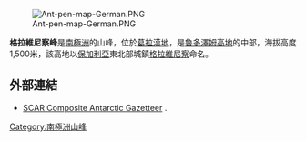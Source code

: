 {{no footnotes|time=2013-10-27T06:51:23+00:00}}
[[Image:Ant-pen-map-German.PNG|thumb]]

'''格拉維尼察峰'''是[[南極洲|南極洲]]的山峰，位於[[葛拉漢地|葛拉漢地]]，是[[魯多澤姆高地|魯多澤姆高地]]的中部，海拔高度1,500米，該高地以[[保加利亞|保加利亞]]東北部城鎮[[格拉維尼察|格拉維尼察]]命名。

{{coord|67|38|34|S|66|42|36|W|display=title}}

==外部連結==
* [http://data.aad.gov.au/aadc/gaz/scar/ SCAR Composite Antarctic Gazetteer] {{WebCite|url=https://www.webcitation.org/5ug2CfC7m?url=http://data.aad.gov.au/aadc/gaz/scar/ |date=20101202140255 |dateformat=iso }}.

{{DEFAULTSORT:Glavinitsa Peak}}
[[Category:南極洲山峰|Category:南極洲山峰]]


{{FallièresCoast-geo-stub}}